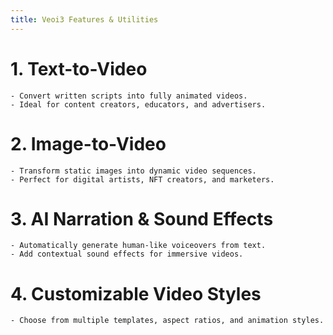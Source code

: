 ```yaml
---
title: Veoi3 Features & Utilities
---
```


# 1. Text-to-Video  
    - Convert written scripts into fully animated videos.  
    - Ideal for content creators, educators, and advertisers.  

# 2. Image-to-Video  
    - Transform static images into dynamic video sequences.  
    - Perfect for digital artists, NFT creators, and marketers.  

# 3. AI Narration & Sound Effects  
    - Automatically generate human-like voiceovers from text.  
    - Add contextual sound effects for immersive videos.  

# 4. Customizable Video Styles  
    - Choose from multiple templates, aspect ratios, and animation styles.
